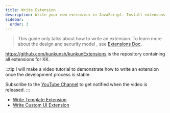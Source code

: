 ```yaml
---
title: Write Extension
description: Write your own extension in JavaScript. Install extensons from a store.
sidebar:
  order: 3
---
```


> This guide only talks about how to write an extension. To learn more about the design and security model , see [Extensions Doc](/extensions)**.**

https://github.com/kunkunsh/kunkunExtensions is the repository containing all extensions for KK.

:::tip
I will make a video tutorial to demonstrate how to write an extension once the development process is stable.

Subscribe to the [YouTube Channel](https://www.youtube.com/@huakun) to get notified when the video is released.
:::

- [Write Template Extension](/extensions/worker-template)
- [Write Custom UI Extension](/extensions/custom-ui-ext)

